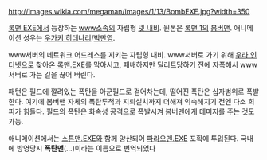 http://images.wikia.com/megaman/images/1/13/BombEXE.jpg?width=350

[[록맨 EXE]]에서 등장하는 [[www]]소속의 자립형 [[넷 내비]]. 원본은 [[록맨 1]]의 [[봄버맨]].
애니메이션 성우는 [[우가키 히데나리]]/[[박만영]].

www서버의 네트워크 어드레스를 지키는 자립형 내비. www서버로 가기 위해 [[우라 인터넷]]으로 찾아온 [[록맨.EXE]]를 막아서고, 패배하지만 딜리트당하기 전에 자폭해서 www서버로 가는 길을 끊어 버린다.

패턴은 필드에 깔려있는 폭탄을 아군필드로 걷어차는데, 떨어진 폭탄은 십자범위로 폭발한다. 여기에 봄버맨 자체의 폭탄투척과 지뢰설치까지 더해져 익숙해지기 전엔 다소 회피가 힘들다. 필드의 폭탄은 화속성 공격으로 폭발시켜 봄버맨에게 데미지를 주는 것도 가능.

애니메이션에서는 [[스톤맨.EXE]]와 함께 양산되어 [[파라오맨.EXE]] 포획에 투입된다.
국내에 방영당시 '''폭탄맨'''(...)이라는 이름으로 번역되었다
